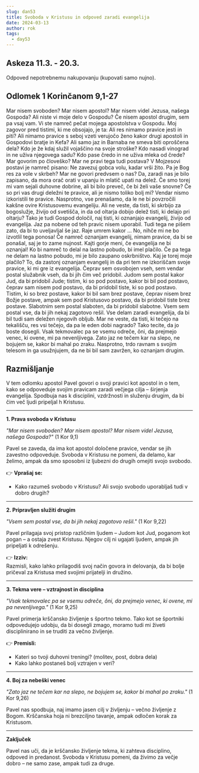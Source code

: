```yaml
---
slug: dan53
title: Svoboda v Kristusu in odpoved zaradi evangelija
date: 2024-03-13
author: rok
tags:
  - day53
---
```


## Askeza 11.3. - 20.3.

Odpoved nepotrebnemu nakupovanju (kupovati samo nujno).

## Odlomek 1 Korinčanom 9,1-27

Mar nisem svoboden? Mar nisem apostol? Mar nisem videl Jezusa, našega Gospoda? Ali niste vi moje delo v Gospodu? Če nisem apostol drugim, sem pa vsaj vam. Vi ste namreč pečat mojega apostolstva v Gospodu.
Moj zagovor pred tistimi, ki me obsojajo, je ta: Ali res nimamo pravice jesti in piti? Ali nimamo pravice s seboj vzeti verujočo ženo kakor drugi apostoli in Gospodovi bratje in Kefa? Ali samo jaz in Barnaba ne smeva biti oproščena dela? Kdo je že kdaj služil vojaščino na svoje stroške? Kdo nasadi vinograd in ne uživa njegovega sadu? Kdo pase čredo in ne uživa mleka od črede? Mar govorim po človeško? Mar ne pravi tega tudi postava? V Mojzesovi postavi je namreč pisano: Ne zavezuj gobca volu, kadar vrši žito. Pa je Bog res za vole v skrbeh? Mar ne govori predvsem o nas? Da, zaradi nas je bilo zapisano, da mora orač orati v upanju in mlatič upati na delež. Če smo torej mi vam sejali duhovne dobrine, ali bi bilo preveč, če bi želi vaše snovne? Če so pri vas drugi deležni te pravice, ali je nismo toliko bolj mi?
Vendar nismo izkoristili te pravice. Nasprotno, vse prenašamo, da le ne bi povzročili kakšne ovire Kristusovemu evangeliju. Ali ne veste, da tisti, ki skrbijo za bogoslužje, živijo od svetišča, in da od oltarja dobijo delež tisti, ki delajo pri oltarju? Tako je tudi Gospod določil, naj tisti, ki oznanjajo evangelij, živijo od evangelija. Jaz pa nobene od teh pravic nisem uporabil. Tudi tega ne pišem zato, da bi to uveljavljal še jaz. Raje umrem kakor … No, nihče mi ne bo izvotlil tega ponosa! Če namreč oznanjam evangelij, nimam pravice, da bi se ponašal, saj je to zame nujnost. Kajti gorje meni, če evangelija ne bi oznanjal! Ko bi namreč to delal na lastno pobudo, bi imel plačilo. Če pa tega ne delam na lastno pobudo, mi je bilo zaupano oskrbništvo. Kaj je torej moje plačilo? To, da zastonj oznanjam evangelij in da pri tem ne izkoriščam svoje pravice, ki mi gre iz evangelija.
Čeprav sem osvobojen vseh, sem vendar postal služabnik vseh, da bi jih čim več pridobil. Judom sem postal kakor Jud, da bi pridobil Jude; tistim, ki so pod postavo, kakor bi bil pod postavo, čeprav sam nisem pod postavo, da bi pridobil tiste, ki so pod postavo. Tistim, ki so brez postave, kakor bi bil sam brez postave, čeprav nisem brez Božje postave, ampak sem pod Kristusovo postavo, da bi pridobil tiste brez postave. Slabotnim sem postal slaboten, da bi pridobil slabotne. Vsem sem postal vse, da bi jih nekaj zagotovo rešil. Vse delam zaradi evangelija, da bi bil tudi sam deležen njegovih obljub.
Mar ne veste, da tisti, ki tečejo na tekališču, res vsi tečejo, da pa le eden dobi nagrado? Tako tecite, da jo boste dosegli. Vsak tekmovalec pa se vsemu odreče, ôni, da prejmejo venec, ki ovene, mi pa nevenljivega. Zato jaz ne tečem kar na slepo, ne bojujem se, kakor bi mahal po zraku. Nasprotno, trdo ravnam s svojim telesom in ga usužnjujem, da ne bi bil sam zavržen, ko oznanjam drugim.

## Razmišljanje

V tem odlomku apostol Pavel govori o svoji pravici kot apostol in o tem, kako se odpoveduje svojim pravicam zaradi večjega cilja – širjenja evangelija. Spodbuja nas k disciplini, vzdržnosti in služenju drugim, da bi čim več ljudi pripeljal h Kristusu.

---

**1. Prava svoboda v Kristusu**

_"Mar nisem svoboden? Mar nisem apostol? Mar nisem videl Jezusa, našega Gospoda?"_ (1 Kor 9,1)

Pavel se zaveda, da ima kot apostol določene pravice, vendar se jih zavestno odpoveduje. Svoboda v Kristusu ne pomeni, da delamo, kar želimo, ampak da smo sposobni iz ljubezni do drugih omejiti svojo svobodo.

👉 **Vprašaj se:**

- Kako razumeš svobodo v Kristusu? Ali svojo svobodo uporabljaš tudi v dobro drugih?

---

**2. Pripravljen služiti drugim**

_"Vsem sem postal vse, da bi jih nekaj zagotovo rešil."_ (1 Kor 9,22)

Pavel prilagaja svoj pristop različnim ljudem – Judom kot Jud, poganom kot pogan – a ostaja zvest Kristusu. Njegov cilj ni ugajati ljudem, ampak jih pripeljati k odrešenju.

👉 **Izziv:**  
Razmisli, kako lahko prilagodiš svoj način govora in delovanja, da bi bolje pričeval za Kristusa med svojimi prijatelji in družino.

---

**3. Tekma vere – vztrajnost in disciplina**

_"Vsak tekmovalec pa se vsemu odreče, ôni, da prejmejo venec, ki ovene, mi pa nevenljivega."_ (1 Kor 9,25)

Pavel primerja krščansko življenje s športno tekmo. Tako kot se športniki odpovedujejo udobju, da bi dosegli zmago, moramo tudi mi živeti disciplinirano in se truditi za večno življenje.

👉 **Premisli:**

- Kateri so tvoji duhovni treningi? (molitev, post, dobra dela)
- Kako lahko postaneš bolj vztrajen v veri?

---

**4. Boj za nebeški venec**

_"Zato jaz ne tečem kar na slepo, ne bojujem se, kakor bi mahal po zraku."_ (1 Kor 9,26)

Pavel nas spodbuja, naj imamo jasen cilj v življenju – večno življenje z Bogom. Krščanska hoja ni brezciljno tavanje, ampak odločen korak za Kristusom.

---

**Zaključek**

Pavel nas uči, da je krščansko življenje tekma, ki zahteva disciplino, odpoved in predanost. Svoboda v Kristusu pomeni, da živimo za večje dobro – ne samo zase, ampak tudi za druge.
